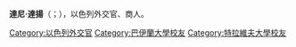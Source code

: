 {{unreferenced|time=2016-02-01T02:59:18+00:00}}
{{Infobox person 
| name = 達尼·達揚<br>דני דיין
| image = Dayan.JPG
| image_size = 
| caption = 
| birth_name = 
| birth_date = 1955年
| birth_place = {{ARG}}[[布宜諾斯艾利斯|布宜諾斯艾利斯]]
| death_date = 
| death_place = 
| death_cause = 
| resting_place = 
| resting_place_coordinates = 
| residence = 
| nationality = {{ISR}}
| other_names = 
| known_for = 
| education =
| alma mater = [[巴伊蘭大學|巴伊蘭大學]]<br/>[[特拉維夫大學|特拉維夫大學]]
| employer = 
| occupation = 外交官
| title = 
| salary = 
| networth = 
| term = 
| predecessor = 
| successor = 
| party = 
| boards = 
| religion = 
| spouse = 
| children = 
| parents = 
| relatives = [[Ilana_Dayan|Ilana Dayan]] <small>(cousin)</small> 
| box_width = 
}}
'''達尼·達揚'''（{{lang-he|'''דני דיין'''}}；{{bd|1955年}}），以色列外交官、商人。
{{DEFAULTSORT:Dayan, Dani}}
[[Category:以色列外交官|Category:以色列外交官]]
[[Category:巴伊蘭大學校友|Category:巴伊蘭大學校友]]
[[Category:特拉維夫大學校友|Category:特拉維夫大學校友]]